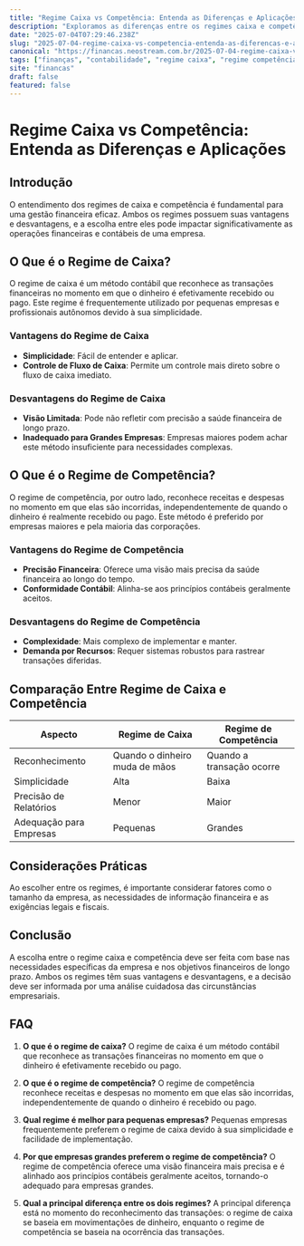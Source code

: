 ```yaml
---
title: "Regime Caixa vs Competência: Entenda as Diferenças e Aplicações"
description: "Exploramos as diferenças entre os regimes caixa e competência, suas aplicações práticas e como influenciam decisões financeiras e contábeis."
date: "2025-07-04T07:29:46.238Z"
slug: "2025-07-04-regime-caixa-vs-competencia-entenda-as-diferencas-e-aplicacoes"
canonical: "https://financas.neostream.com.br/2025-07-04-regime-caixa-vs-competencia-entenda-as-diferencas-e-aplicacoes"
tags: ["finanças", "contabilidade", "regime caixa", "regime competência", "gestão financeira"]
site: "financas"
draft: false
featured: false
---
```


# Regime Caixa vs Competência: Entenda as Diferenças e Aplicações

## Introdução

O entendimento dos regimes de caixa e competência é fundamental para uma gestão financeira eficaz. Ambos os regimes possuem suas vantagens e desvantagens, e a escolha entre eles pode impactar significativamente as operações financeiras e contábeis de uma empresa.

## O Que é o Regime de Caixa?

O regime de caixa é um método contábil que reconhece as transações financeiras no momento em que o dinheiro é efetivamente recebido ou pago. Este regime é frequentemente utilizado por pequenas empresas e profissionais autônomos devido à sua simplicidade.

### Vantagens do Regime de Caixa

- **Simplicidade**: Fácil de entender e aplicar.
- **Controle de Fluxo de Caixa**: Permite um controle mais direto sobre o fluxo de caixa imediato.

### Desvantagens do Regime de Caixa

- **Visão Limitada**: Pode não refletir com precisão a saúde financeira de longo prazo.
- **Inadequado para Grandes Empresas**: Empresas maiores podem achar este método insuficiente para necessidades complexas.

## O Que é o Regime de Competência?

O regime de competência, por outro lado, reconhece receitas e despesas no momento em que elas são incorridas, independentemente de quando o dinheiro é realmente recebido ou pago. Este método é preferido por empresas maiores e pela maioria das corporações.

### Vantagens do Regime de Competência

- **Precisão Financeira**: Oferece uma visão mais precisa da saúde financeira ao longo do tempo.
- **Conformidade Contábil**: Alinha-se aos princípios contábeis geralmente aceitos.

### Desvantagens do Regime de Competência

- **Complexidade**: Mais complexo de implementar e manter.
- **Demanda por Recursos**: Requer sistemas robustos para rastrear transações diferidas.

## Comparação Entre Regime de Caixa e Competência

| Aspecto                  | Regime de Caixa       | Regime de Competência |
|-------------------------|-----------------------|-----------------------|
| Reconhecimento          | Quando o dinheiro muda de mãos | Quando a transação ocorre |
| Simplicidade            | Alta                  | Baixa                 |
| Precisão de Relatórios  | Menor                 | Maior                 |
| Adequação para Empresas | Pequenas              | Grandes               |

## Considerações Práticas

Ao escolher entre os regimes, é importante considerar fatores como o tamanho da empresa, as necessidades de informação financeira e as exigências legais e fiscais.

## Conclusão

A escolha entre o regime caixa e competência deve ser feita com base nas necessidades específicas da empresa e nos objetivos financeiros de longo prazo. Ambos os regimes têm suas vantagens e desvantagens, e a decisão deve ser informada por uma análise cuidadosa das circunstâncias empresariais.

## FAQ

1. **O que é o regime de caixa?**
   O regime de caixa é um método contábil que reconhece as transações financeiras no momento em que o dinheiro é efetivamente recebido ou pago.

2. **O que é o regime de competência?**
   O regime de competência reconhece receitas e despesas no momento em que elas são incorridas, independentemente de quando o dinheiro é recebido ou pago.

3. **Qual regime é melhor para pequenas empresas?**
   Pequenas empresas frequentemente preferem o regime de caixa devido à sua simplicidade e facilidade de implementação.

4. **Por que empresas grandes preferem o regime de competência?**
   O regime de competência oferece uma visão financeira mais precisa e é alinhado aos princípios contábeis geralmente aceitos, tornando-o adequado para empresas grandes.

5. **Qual a principal diferença entre os dois regimes?**
   A principal diferença está no momento do reconhecimento das transações: o regime de caixa se baseia em movimentações de dinheiro, enquanto o regime de competência se baseia na ocorrência das transações.